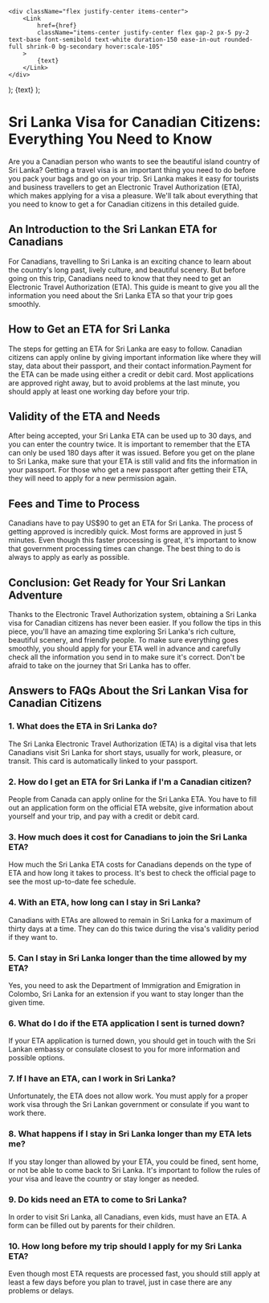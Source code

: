     <div className="flex justify-center items-center">
        <Link
            href={href}
            className="items-center justify-center flex gap-2 px-5 py-2 text-base font-semibold text-white duration-150 ease-in-out rounded-full shrink-0 bg-secondary hover:scale-105"
        >
            {text}
        </Link>
    </div>
);
    <Link
        className="inline-flex items-center justify-center gap-1 text-lg font-semibold text-primary"
        href={href}
    >
        {text}
    </Link>
);

# Sri Lanka Visa for Canadian Citizens: Everything You Need to Know

Are you a Canadian person who wants to see the beautiful island country of Sri Lanka? Getting a travel visa is an important thing you need to do before you pack your bags and go on your trip. Sri Lanka makes it easy for tourists and business travellers to get an Electronic Travel Authorization (ETA), which makes applying for a visa a pleasure. We'll talk about everything that you need to know to get a <LinkText text="Sri Lanka visa" href="/lk/"/> for Canadian citizens in this detailed guide.

## An Introduction to the Sri Lankan ETA for Canadians

For Canadians, travelling to Sri Lanka is an exciting chance to learn about the country's long past, lively culture, and beautiful scenery. But before going on this trip, Canadians need to know that they need to get an Electronic Travel Authorization (ETA). This guide is meant to give you all the information you need about the Sri Lanka ETA so that your trip goes smoothly.

## How to Get an ETA for Sri Lanka

The steps for getting an ETA for Sri Lanka are easy to follow. Canadian citizens can apply online by giving important information like where they will stay, data about their passport, and their contact information.Payment for the ETA can be made using either a credit or debit card. Most applications are approved right away, but to avoid problems at the last minute, you should apply at least one working day before your trip.

## Validity of the ETA and Needs

After being accepted, your Sri Lanka ETA can be used up to 30 days, and you can enter the country twice. It is important to remember that the ETA can only be used 180 days after it was issued. Before you get on the plane to Sri Lanka, make sure that your ETA is still valid and fits the information in your passport. For those who get a new passport after getting their ETA, they will need to apply for a new permission again.

## Fees and Time to Process

Canadians have to pay US$90 to get an ETA for Sri Lanka. The process of getting approved is incredibly quick. Most forms are approved in just 5 minutes. Even though this faster processing is great, it's important to know that government processing times can change. The best thing to do is always to apply as early as possible.

## Conclusion: Get Ready for Your Sri Lankan Adventure

Thanks to the Electronic Travel Authorization system, obtaining a Sri Lanka visa for Canadian citizens has never been easier. If you follow the tips in this piece, you'll have an amazing time exploring Sri Lanka's rich culture, beautiful scenery, and friendly people. To make sure everything goes smoothly, you should apply for your ETA well in advance and carefully check all the information you send in to make sure it's correct. Don't be afraid to take on the journey that Sri Lanka has to offer.

## Answers to FAQs About the Sri Lankan Visa for Canadian Citizens

### 1. What does the ETA in Sri Lanka do?

The Sri Lanka Electronic Travel Authorization (ETA) is a digital visa that lets Canadians visit Sri Lanka for short stays, usually for work, pleasure, or transit. This card is automatically linked to your passport.

### 2. How do I get an ETA for Sri Lanka if I'm a Canadian citizen?

People from Canada can apply online for the Sri Lanka ETA. You have to fill out an application form on the official ETA website, give information about yourself and your trip, and pay with a credit or debit card.

### 3. How much does it cost for Canadians to join the Sri Lanka ETA?

How much the Sri Lanka ETA costs for Canadians depends on the type of ETA and how long it takes to process. It's best to check the official page to see the most up-to-date fee schedule.

### 4. With an ETA, how long can I stay in Sri Lanka?

Canadians with ETAs are allowed to remain in Sri Lanka for a maximum of thirty days at a time. They can do this twice during the visa's validity period if they want to.

### 5. Can I stay in Sri Lanka longer than the time allowed by my ETA?

Yes, you need to ask the Department of Immigration and Emigration in Colombo, Sri Lanka for an extension if you want to stay longer than the given time.

### 6. What do I do if the ETA application I sent is turned down?

If your ETA application is turned down, you should get in touch with the Sri Lankan embassy or consulate closest to you for more information and possible options.

### 7. If I have an ETA, can I work in Sri Lanka?

Unfortunately, the ETA does not allow work. You must apply for a proper work visa through the Sri Lankan government or consulate if you want to work there.

### 8. What happens if I stay in Sri Lanka longer than my ETA lets me?

If you stay longer than allowed by your ETA, you could be fined, sent home, or not be able to come back to Sri Lanka. It's important to follow the rules of your visa and leave the country or stay longer as needed.

### 9. Do kids need an ETA to come to Sri Lanka?

In order to visit Sri Lanka, all Canadians, even kids, must have an ETA. A form can be filled out by parents for their children.

### 10. How long before my trip should I apply for my Sri Lanka ETA?

Even though most ETA requests are processed fast, you should still apply at least a few days before you plan to travel, just in case there are any problems or delays.
